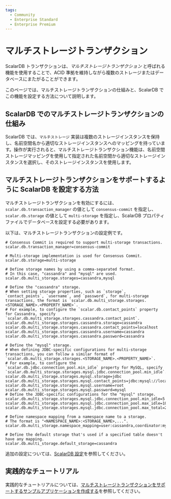 ```yaml
---
tags:
  - Community
  - Enterprise Standard
  - Enterprise Premium
---
```


# マルチストレージトランザクション


<TranslationBanner />

ScalarDB トランザクションは、*マルチストレージトランザクション* と呼ばれる機能を使用することで、ACID 準拠を維持しながら複数のストレージまたはデータベースにまたがることができます。

このページでは、マルチストレージトランザクションの仕組みと、ScalarDB でこの機能を設定する方法について説明します。

## ScalarDB でのマルチストレージトランザクションの仕組み

ScalarDB では、`マルチストレージ` 実装は複数のストレージインスタンスを保持し、名前空間名から適切なストレージインスタンスへのマッピングを持っています。操作が実行されると、マルチストレージトランザクション機能は、名前空間ストレージマッピングを使用して指定された名前空間から適切なストレージインスタンスを選択し、そのストレージインスタンスを使用します。

## マルチストレージトランザクションをサポートするように ScalarDB を設定する方法

マルチストレージトランザクションを有効にするには、`scalar.db.transaction_manager` の値として `consensus-commit` を指定し、`scalar.db.storage` の値として `multi-storage` を指定し、ScalarDB プロパティファイルでデータベースを設定する必要があります。

以下は、マルチストレージトランザクションの設定例です。

```properties
# Consensus Commit is required to support multi-storage transactions.
scalar.db.transaction_manager=consensus-commit

# Multi-storage implementation is used for Consensus Commit.
scalar.db.storage=multi-storage

# Define storage names by using a comma-separated format. 
# In this case, "cassandra" and "mysql" are used.
scalar.db.multi_storage.storages=cassandra,mysql

# Define the "cassandra" storage.
# When setting storage properties, such as `storage`, `contact_points`, `username`, and `password`, for multi-storage transactions, the format is `scalar.db.multi_storage.storages.<STORAGE_NAME>.<PROPERTY_NAME>`.
# For example, to configure the `scalar.db.contact_points` property for Cassandra, specify `scalar.db.multi_storage.storages.cassandra.contact_point`.
scalar.db.multi_storage.storages.cassandra.storage=cassandra
scalar.db.multi_storage.storages.cassandra.contact_points=localhost
scalar.db.multi_storage.storages.cassandra.username=cassandra
scalar.db.multi_storage.storages.cassandra.password=cassandra

# Define the "mysql" storage.
# When defining JDBC-specific configurations for multi-storage transactions, you can follow a similar format of `scalar.db.multi_storage.storages.<STORAGE_NAME>.<PROPERTY_NAME>`.
# For example, to configure the `scalar.db.jdbc.connection_pool.min_idle` property for MySQL, specify `scalar.db.multi_storage.storages.mysql.jdbc.connection_pool.min_idle`.
scalar.db.multi_storage.storages.mysql.storage=jdbc
scalar.db.multi_storage.storages.mysql.contact_points=jdbc:mysql://localhost:3306/
scalar.db.multi_storage.storages.mysql.username=root
scalar.db.multi_storage.storages.mysql.password=mysql
# Define the JDBC-specific configurations for the "mysql" storage.
scalar.db.multi_storage.storages.mysql.jdbc.connection_pool.min_idle=5
scalar.db.multi_storage.storages.mysql.jdbc.connection_pool.max_idle=10
scalar.db.multi_storage.storages.mysql.jdbc.connection_pool.max_total=25

# Define namespace mapping from a namespace name to a storage.
# The format is "<NAMESPACE_NAME>:<STORAGE_NAME>,...".
scalar.db.multi_storage.namespace_mapping=user:cassandra,coordinator:mysql

# Define the default storage that's used if a specified table doesn't have any mapping.
scalar.db.multi_storage.default_storage=cassandra
```

追加の設定については、[ScalarDB 設定](configurations.mdx)を参照してください。

## 実践的なチュートリアル

実践的なチュートリアルについては、[マルチストレージトランザクションをサポートするサンプルアプリケーションを作成する](scalardb-samples/multi-storage-transaction-sample/README.mdx)を参照してください。

